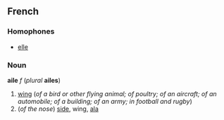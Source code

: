 ==French==
===Homophones===
*[[elle]]

===Noun===
'''aile''' ''f'' (''plural'' '''ailes''')

#[[wing]] (''of a bird or other flying animal; of poultry; of an aircraft; of an automobile; of a building; of an army; in football and rugby'')
#(''of the nose'') [[side]], wing, [[ala]]